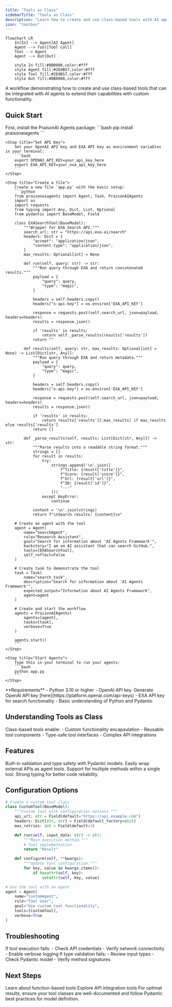 ```yaml
---
title: "Tools as Class"
sidebarTitle: "Tools as Class"
description: "Learn how to create and use class-based tools with AI agents for enhanced functionality."
icon: "toolbox"
---
```


```mermaid
flowchart LR
    In[In] --> Agent[AI Agent]
    Agent --> Tool[Tool Call]
    Tool --> Agent
    Agent --> Out[Out]
    
    style In fill:#8B0000,color:#fff
    style Agent fill:#2E8B57,color:#fff
    style Tool fill:#2E8B57,color:#fff
    style Out fill:#8B0000,color:#fff
```

A workflow demonstrating how to create and use class-based tools that can be integrated with AI agents to extend their capabilities with custom functionality.

## Quick Start

<Steps>
    <Step title="Install Package">
        First, install the PraisonAI Agents package:
        ```bash
        pip install praisonaiagents
        ```
    </Step>

    <Step title="Set API Key">
        Set your OpenAI API key and EXA API key as environment variables in your terminal:
        ```bash
        export OPENAI_API_KEY=your_api_key_here
        export EXA_API_KEY=your_exa_api_key_here
        ```
    </Step>

    <Step title="Create a file">
        Create a new file `app.py` with the basic setup:
        ```python
        from praisonaiagents import Agent, Task, PraisonAIAgents
        import os
        import requests
        from typing import Any, Dict, List, Optional
        from pydantic import BaseModel, Field

        class EXASearchTool(BaseModel):
            """Wrapper for EXA Search API."""
            search_url: str = "https://api.exa.ai/search"
            headers: Dict = {
                "accept": "application/json",
                "content-type": "application/json",
            }
            max_results: Optional[int] = None

            def run(self, query: str) -> str:
                """Run query through EXA and return concatenated results."""
                payload = {
                    "query": query,
                    "type": "magic",
                }

                headers = self.headers.copy()
                headers["x-api-key"] = os.environ['EXA_API_KEY']

                response = requests.post(self.search_url, json=payload, headers=headers)
                results = response.json()
                
                if 'results' in results:
                    return self._parse_results(results['results'])
                return ""

            def results(self, query: str, max_results: Optional[int] = None) -> List[Dict[str, Any]]:
                """Run query through EXA and return metadata."""
                payload = {
                    "query": query,
                    "type": "magic",
                }

                headers = self.headers.copy()
                headers["x-api-key"] = os.environ['EXA_API_KEY']

                response = requests.post(self.search_url, json=payload, headers=headers)
                results = response.json()
                
                if 'results' in results:
                    return results['results'][:max_results] if max_results else results['results']
                return []

            def _parse_results(self, results: List[Dict[str, Any]]) -> str:
                """Parse results into a readable string format."""
                strings = []
                for result in results:
                    try:
                        strings.append('\n'.join([
                            f"Title: {result['title']}",
                            f"Score: {result['score']}",
                            f"Url: {result['url']}",
                            f"ID: {result['id']}",
                            "---"
                        ]))
                    except KeyError:
                        continue

                content = '\n'.join(strings)
                return f"\nSearch results: {content}\n"

        # Create an agent with the tool
        agent = Agent(
            name="SearchAgent",
            role="Research Assistant",
            goal="Search for information about 'AI Agents Framework'",
            backstory="I am an AI assistant that can search GitHub.",
            tools=[EXASearchTool],
            self_reflect=False
        )

        # Create task to demonstrate the tool
        task = Task(
            name="search_task",
            description="Search for information about 'AI Agents Framework'",
            expected_output="Information about AI Agents Framework",
            agent=agent
        )

        # Create and start the workflow
        agents = PraisonAIAgents(
            agents=[agent],
            tasks=[task],
            verbose=True
        )

        agents.start()
        ```
    </Step>

    <Step title="Start Agents">
        Type this in your terminal to run your agents:
        ```bash
        python app.py
        ```
    </Step>
</Steps>

<Note>
  **Requirements**
  - Python 3.10 or higher
  - OpenAI API key. Generate OpenAI API key [here](https://platform.openai.com/api-keys)
  - EXA API key for search functionality
  - Basic understanding of Python and Pydantic
</Note>

## Understanding Tools as Class

<Card title="What are Class-based Tools?" icon="question">
  Class-based tools enable:
  - Custom functionality encapsulation
  - Reusable tool components
  - Type-safe tool interfaces
  - Complex API integrations
</Card>

## Features

<CardGroup cols={2}>
  <Card title="Pydantic Integration" icon="check-square">
    Built-in validation and type safety with Pydantic models.
  </Card>
  <Card title="API Wrapping" icon="globe">
    Easily wrap external APIs as agent tools.
  </Card>
  <Card title="Method Flexibility" icon="code">
    Support for multiple methods within a single tool.
  </Card>
  <Card title="Type Hints" icon="brackets-curly">
    Strong typing for better code reliability.
  </Card>
</CardGroup>

## Configuration Options

```python
# Create a custom tool class
class CustomTool(BaseModel):
    """Custom tool with configuration options."""
    api_url: str = Field(default="https://api.example.com")
    headers: Dict[str, str] = Field(default_factory=dict)
    max_retries: int = Field(default=3)

    def run(self, input_data: str) -> str:
        """Main execution method."""
        # Tool implementation
        return "Result"

    def configure(self, **kwargs):
        """Update tool configuration."""
        for key, value in kwargs.items():
            if hasattr(self, key):
                setattr(self, key, value)

# Use the tool with an agent
agent = Agent(
    name="CustomAgent",
    role="Tool User",
    goal="Use custom tool functionality",
    tools=[CustomTool],
    verbose=True
)
```

## Troubleshooting

<CardGroup cols={2}>
  <Card title="Tool Issues" icon="triangle-exclamation">
    If tool execution fails:
    - Check API credentials
    - Verify network connectivity
    - Enable verbose logging
  </Card>

  <Card title="Type Errors" icon="bug">
    If type validation fails:
    - Review input types
    - Check Pydantic model
    - Verify method signatures
  </Card>
</CardGroup>

## Next Steps

<CardGroup cols={2}>
  <Card title="Function Tools" icon="function" href="./function-tools">
    Learn about function-based tools
  </Card>
  <Card title="API Tools" icon="cloud" href="./api-tools">
    Explore API integration tools
  </Card>
</CardGroup>

<Note>
  For optimal results, ensure your tool classes are well-documented and follow Pydantic best practices for model definition.
</Note>
